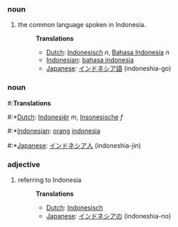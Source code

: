 ===noun===
#the common language spoken in Indonesia.
#:'''Translations'''
#:*[[Dutch]]: [[Indonesisch]] ''n'', [[Bahasa Indonesia]] ''n''
#:*[[Indonesian]]: [[bahasa indonesia]]
#:*[[Japanese]]: [[インドネシア語]] (indoneshia-go)

===noun===
#:'''Translations'''
#:*[[Dutch]]: [[Indonesiër]] ''m'', [[Insonesische]] ''f''
#:*[[Indonesian]]: [[orang]] [[indonesia]]
#:*[[Japanese]]: [[インドネシア人]] (indoneshia-jin)

===adjective===
#referring to Indonesia
#:'''Translations'''
#:*[[Dutch]]: [[Indonesisch]]
#:*[[Japanese]]: [[インドネシアの]] (indoneshia-no)